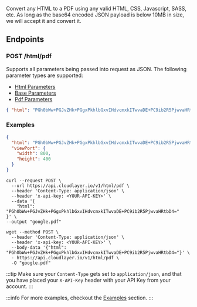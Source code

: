 
Convert any HTML to a PDF using any valid HTML, CSS, Javascript, SASS, etc. As long as the base64 encoded JSON payload is below 10MB in size, we will accept it and convert it.

## Endpoints

### POST /html/pdf

Supports all parameters being passed into request as JSON. The following parameter types are supported:

- [Html Parameters](#html-parameters)
- [Base Parameters](#base-parameters)
- [Pdf Parameters](#pdf-parameters)

<BaseUrlCodeBlock path="/html/pdf" title="POST /html/pdf" />

```json title="JSON Payload"
{ "html": "PGh0bWw+PGJvZHk+PGgxPkhlbGxvIHdvcmxkITwvaDE+PC9ib2R5PjwvaHRtbD4=" }
```

### Examples

```json title="Viewport Example"
{
  "html": "PGh0bWw+PGJvZHk+PGgxPkhlbGxvIHdvcmxkITwvaDE+PC9ib2R5PjwvaHRtbD4=",
  "viewPort": {
    "width": 800,
    "height": 400
  }
}
```

```shell title="cURL Example"
curl --request POST \
  --url https://api.cloudlayer.io/v1/html/pdf \
  --header 'Content-Type: application/json' \
  --header 'x-api-key: <YOUR-API-KEY>' \
  --data '{
	"html": "PGh0bWw+PGJvZHk+PGgxPkhlbGxvIHdvcmxkITwvaDE+PC9ib2R5PjwvaHRtbD4="
}' \
--output "google.pdf"
```

```shell title="Wget Example"
wget --method POST \
  --header 'Content-Type: application/json' \
  --header 'x-api-key: <YOUR-API-KEY>' \
  --body-data '{"html": "PGh0bWw+PGJvZHk+PGgxPkhlbGxvIHdvcmxkITwvaDE+PC9ib2R5PjwvaHRtbD4="}' \
  - https://api.cloudlayer.io/v1/html/pdf \
  -O "google.pdf"
```

:::tip
Make sure your `Content-Type` gets set to `application/json`, and that you have placed your `X-API-Key` header with your API Key from your account.
:::

:::info
For more examples, checkout the [Examples](examples/) section.
:::
